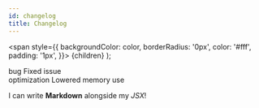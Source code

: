 ```yaml
---
id: changelog
title: Changelog
---
```


  <span
    style={{
      backgroundColor: color,
      borderRadius: '0px',
      color: '#fff',
      padding: '1px',
    }}>
    {children}
  </span>
);

<Highlight color="#25c2a0">bug</Highlight> Fixed issue <br/>
<Highlight color="#1877F2">optimization</Highlight> Lowered memory use <br/>


I can write **Markdown** alongside my _JSX_!